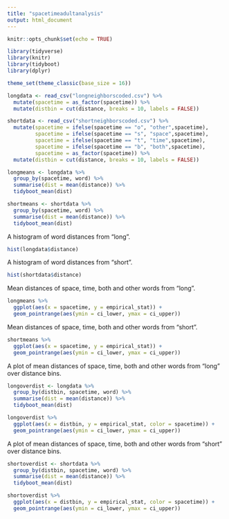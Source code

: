 ```yaml
---
title: "spacetimeadultanalysis"
output: html_document
---
```


```r
knitr::opts_chunk$set(echo = TRUE)
```

```r
library(tidyverse)
library(knitr)
library(tidyboot)
library(dplyr)

theme_set(theme_classic(base_size = 16))
```

```r
longdata <- read_csv("longneighborscoded.csv") %>%
  mutate(spacetime = as_factor(spacetime)) %>%
  mutate(distbin = cut(distance, breaks = 10, labels = FALSE))

shortdata <- read_csv("shortneighborscoded.csv") %>%
  mutate(spacetime = ifelse(spacetime == "o", "other",spacetime),
         spacetime = ifelse(spacetime == "s", "space",spacetime),
         spacetime = ifelse(spacetime == "t", "time",spacetime),
         spacetime = ifelse(spacetime == "b", "both",spacetime),
         spacetime = as_factor(spacetime)) %>%
  mutate(distbin = cut(distance, breaks = 10, labels = FALSE))

longmeans <- longdata %>%
  group_by(spacetime, word) %>%
  summarise(dist = mean(distance)) %>%
  tidyboot_mean(dist)

shortmeans <- shortdata %>%
  group_by(spacetime, word) %>%
  summarise(dist = mean(distance)) %>%
  tidyboot_mean(dist)
```

A histogram of word distances from "long".
```r
hist(longdata$distance)
```

A histogram of word distances from "short".
```r
hist(shortdata$distance)
```


Mean distances of space, time, both and other words from "long".
```r
longmeans %>%
  ggplot(aes(x = spacetime, y = empirical_stat)) +
  geom_pointrange(aes(ymin = ci_lower, ymax = ci_upper))
```


Mean distances of space, time, both and other words from "short".
```r
shortmeans %>%
  ggplot(aes(x = spacetime, y = empirical_stat)) +
  geom_pointrange(aes(ymin = ci_lower, ymax = ci_upper))
```

A plot of mean distances of space, time, both and other words from "long" over distance bins.
```r
longoverdist <- longdata %>%
  group_by(distbin, spacetime, word) %>%
  summarise(dist = mean(distance)) %>%
  tidyboot_mean(dist)

longoverdist %>%
  ggplot(aes(x = distbin, y = empirical_stat, color = spacetime)) +
  geom_pointrange(aes(ymin = ci_lower, ymax = ci_upper))
```


A plot of mean distances of space, time, both and other words from "short" over distance bins.
```r
shortoverdist <- shortdata %>%
  group_by(distbin, spacetime, word) %>%
  summarise(dist = mean(distance)) %>%
  tidyboot_mean(dist)

shortoverdist %>%
  ggplot(aes(x = distbin, y = empirical_stat, color = spacetime)) +
  geom_pointrange(aes(ymin = ci_lower, ymax = ci_upper))
```
